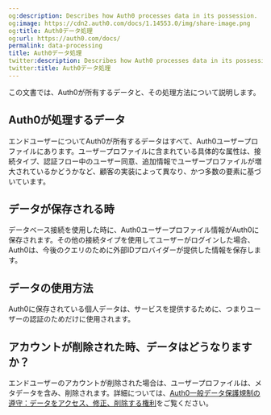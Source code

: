 ```yaml
---
og:description: Describes how Auth0 processes data in its possession.
og:image: https://cdn2.auth0.com/docs/1.14553.0/img/share-image.png
og:title: Auth0データ処理
og:url: https://auth0.com/docs/
permalink: data-processing
title: Auth0データ処理
twitter:description: Describes how Auth0 processes data in its possession.
twitter:title: Auth0データ処理
---
```


この文書では、Auth0が所有するデータと、その処理方法について説明します。

## Auth0が処理するデータ

エンドユーザーについてAuth0が所有するデータはすべて、Auth0ユーザープロファイルにあります。ユーザープロファイルに含まれている具体的な属性は、接続タイプ、認証フロー中のユーザー同意、追加情報でユーザープロファイルが増大されているかどうかなど、顧客の実装によって異なり、かつ多数の要素に基づいています。



## データが保存される時

データベース接続を使用した時に、Auth0ユーザープロファイル情報がAuth0に保存されます。その他の接続タイプを使用してユーザーがログインした場合、Auth0は、今後のクエリのために外部IDプロバイダーが提供した情報を保存します。

## データの使用方法

Auth0に保存されている個人データは、サービスを提供するために、つまりユーザーの認証のためだけに使用されます。

## アカウントが削除された時、データはどうなりますか？

エンドユーザーのアカウントが削除された場合は、ユーザープロファイルは、メタデータを含み、削除されます。詳細については、[Auth0一般データ保護規制の遵守：データをアクセス、修正、削除する権利](/compliance/gdpr)をご覧ください。
